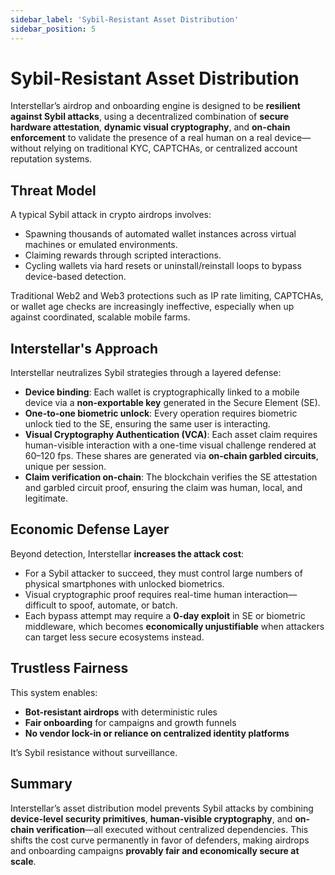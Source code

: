 ```yaml
---
sidebar_label: 'Sybil-Resistant Asset Distribution'
sidebar_position: 5
---
```


# Sybil-Resistant Asset Distribution

Interstellar’s airdrop and onboarding engine is designed to be **resilient against Sybil attacks**, using a decentralized combination of **secure hardware attestation**, **dynamic visual cryptography**, and **on-chain enforcement** to validate the presence of a real human on a real device—without relying on traditional KYC, CAPTCHAs, or centralized account reputation systems.

## Threat Model
A typical Sybil attack in crypto airdrops involves:
- Spawning thousands of automated wallet instances across virtual machines or emulated environments.
- Claiming rewards through scripted interactions.
- Cycling wallets via hard resets or uninstall/reinstall loops to bypass device-based detection.

Traditional Web2 and Web3 protections such as IP rate limiting, CAPTCHAs, or wallet age checks are increasingly ineffective, especially when up against coordinated, scalable mobile farms.

## Interstellar's Approach
Interstellar neutralizes Sybil strategies through a layered defense:
- **Device binding**: Each wallet is cryptographically linked to a mobile device via a **non-exportable key** generated in the Secure Element (SE).
- **One-to-one biometric unlock**: Every operation requires biometric unlock tied to the SE, ensuring the same user is interacting.
- **Visual Cryptography Authentication (VCA)**: Each asset claim requires human-visible interaction with a one-time visual challenge rendered at 60–120 fps. These shares are generated via **on-chain garbled circuits**, unique per session.
- **Claim verification on-chain**: The blockchain verifies the SE attestation and garbled circuit proof, ensuring the claim was human, local, and legitimate.

## Economic Defense Layer
Beyond detection, Interstellar **increases the attack cost**:
- For a Sybil attacker to succeed, they must control large numbers of physical smartphones with unlocked biometrics.
- Visual cryptographic proof requires real-time human interaction—difficult to spoof, automate, or batch.
- Each bypass attempt may require a **0-day exploit** in SE or biometric middleware, which becomes **economically unjustifiable** when attackers can target less secure ecosystems instead.

## Trustless Fairness
This system enables:
- **Bot-resistant airdrops** with deterministic rules
- **Fair onboarding** for campaigns and growth funnels
- **No vendor lock-in or reliance on centralized identity platforms**

It’s Sybil resistance without surveillance.

## Summary
Interstellar’s asset distribution model prevents Sybil attacks by combining **device-level security primitives**, **human-visible cryptography**, and **on-chain verification**—all executed without centralized dependencies. This shifts the cost curve permanently in favor of defenders, making airdrops and onboarding campaigns **provably fair and economically secure at scale**.

